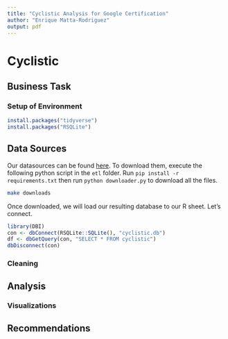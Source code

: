 ```yaml
---
title: "Cyclistic Analysis for Google Certification"
author: "Enrique Matta-Rodriguez"
output: pdf
---
```


# Cyclistic

## Business Task

### Setup of Environment

```r
install.packages("tidyverse")
install.packages("RSQLite")
```

## Data Sources

Our datasources can be found [here](https://divvy-tripdata.s3.amazonaws.com/index.html). To download them, execute the following python script in the `etl` folder. Run `pip install -r requirements.txt` then run `python downloader.py` to download all the files.

```bash
make downloads
```

Once downloaded, we will load our resulting database to our R sheet. Let's connect.

```r
library(DBI)
con <- dbConnect(RSQLite::SQLite(), "cyclistic.db")
df <- dbGetQuery(con, "SELECT * FROM cyclistic")
dbDisconnect(con)
```

### Cleaning

## Analysis

### Visualizations

## Recommendations

